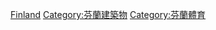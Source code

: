 {{Commons cat|Sports venues in Finland}}

[[Category:歐洲各國體育場地|Finland]]
[[Category:芬蘭建築物|Category:芬蘭建築物]]
[[Category:芬蘭體育|Category:芬蘭體育]]
